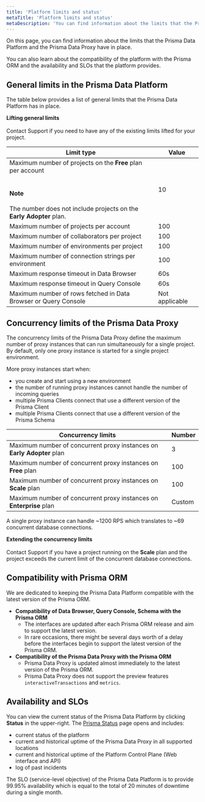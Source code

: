 ```yaml
---
title: 'Platform limits and status'
metaTitle: 'Platform limits and status'
metaDescription: 'You can find information about the limits that the Prisma Data Platform and the Prisma Data Proxy have in place. You can also learn about the compatibility of the platform with the Prisma ORM and the availability and SLOs that the platform provides.'
---
```


<TopBlock>

On this page, you can find information about the limits that the Prisma Data Platform and the Prisma Data Proxy have in place.

You can also learn about the compatibility of the platform with the Prisma ORM and the availability and SLOs that the platform provides.

</TopBlock>

## General limits in the Prisma Data Platform

The table below provides a list of general limits that the Prisma Data Platform has in place.

<Admonition>

**Lifting general limits**<br /><br />
Contact Support if you need to have any of the existing limits lifted for your project.

</Admonition>

| Limit type                                                                                                                                                            | Value          |
| --------------------------------------------------------------------------------------------------------------------------------------------------------------------- | -------------- |
| Maximum number of projects on the **Free** plan per account<br /><br /><br />**Note**<br /><br /> The number does not include projects on the **Early Adopter** plan. | 10             |
| Maximum number of projects per account                                                                                                                                | 100            |
| Maximum number of collaborators per project                                                                                                                           | 100            |
| Maximum number of environments per project                                                                                                                            | 100            |
| Maximum number of connection strings per environment                                                                                                                  | 100            |
| Maximum response timeout in Data Browser                                                                                                                              | 60s            |
| Maximum response timeout in Query Console                                                                                                                             | 60s            |
| Maximum number of rows fetched in Data Browser or Query Console                                                                                                       | Not applicable |

## Concurrency limits of the Prisma Data Proxy

The concurrency limits of the Prisma Data Proxy define the maximum number of proxy instances that can run simultaneously for a single project. By default, only one proxy instance is started for a single project environment.

More proxy instances start when:

- you create and start using a new environment
- the number of running proxy instances cannot handle the number of incoming queries
- multiple Prisma Clients connect that use a different version of the Prisma Client
- multiple Prisma Clients connect that use a different version of the Prisma Schema

| Concurrency limits                                                     | Number |
| ---------------------------------------------------------------------- | ------ |
| Maximum number of concurrent proxy instances on **Early Adopter** plan | 3      |
| Maximum number of concurrent proxy instances on **Free** plan          | 100    |
| Maximum number of concurrent proxy instances on **Scale** plan         | 100    |
| Maximum number of concurrent proxy instances on **Enterprise** plan    | Custom |

A single proxy instance can handle ~1200 RPS which translates to ~69 concurrent database connections.

<Admonition>

**Extending the concurrency limits**<br /><br />
Contact Support if you have a project running on the **Scale** plan and the project exceeds the current limit of the concurrent database connections.

</Admonition>

## Compatibility with Prisma ORM

We are dedicated to keeping the Prisma Data Platform compatible with the latest version of the Prisma ORM.

- **Compatibility of Data Browser, Query Console, Schema with the Prisma ORM**
  - The interfaces are updated after each Prisma ORM release and aim to support the latest version.
  - In rare occasions, there might be several days worth of a delay before the interfaces begin to support the latest version of the Prisma ORM.
- **Compatibility of the Prisma Data Proxy with the Prisma ORM**
  - Prisma Data Proxy is updated almost immediately to the latest version of the Prisma ORM.
  - Prisma Data Proxy does not support the preview features `interactiveTransactions` and `metrics`.

## Availability and SLOs

You can view the current status of the Prisma Data Platform by clicking **Status** in the upper-right. The [Prisma Status](https://www.prisma-status.com/) page opens and includes:

- current status of the platform
- current and historical uptime of the Prisma Data Proxy in all supported locations
- current and historical uptime of the Platform Control Plane (Web interface and API)
- log of past incidents

The SLO (service-level objective) of the Prisma Data Platform is to provide 99.95% availability which is equal to the total of 20 minutes of downtime during a single month.
